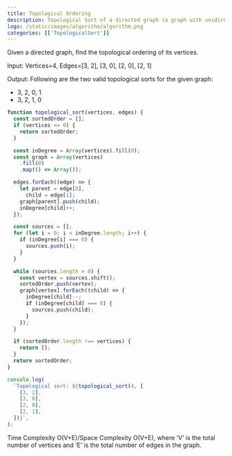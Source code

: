 ```yaml
---
title: Topological Ordering
description: Topological Sort of a directed graph (a graph with unidirectional edges) is a linear ordering of its vertices such that for every directed edge (U, V) from vertex U to vertex V, U comes before V in the ordering.
logo: /static/images/algorithm/algorithm.png
categories: [['TopologicalSort']]
---
```


Given a directed graph, find the topological ordering of its vertices.

Input: Vertices=4, Edges=[3, 2], [3, 0], [2, 0], [2, 1]

Output: Following are the two valid topological sorts for the given graph:

- 3, 2, 0, 1
- 3, 2, 1, 0

```js
function topological_sort(vertices, edges) {
  const sortedOrder = [];
  if (vertices <= 0) {
    return sortedOrder;
  }

  const inDegree = Array(vertices).fill(0);
  const graph = Array(vertices)
    .fill(0)
    .map(() => Array());

  edges.forEach((edge) => {
    let parent = edge[0],
      child = edge[1];
    graph[parent].push(child);
    inDegree[child]++;
  });

  const sources = [];
  for (let i = 0; i < inDegree.length; i++) {
    if (inDegree[i] === 0) {
      sources.push(i);
    }
  }

  while (sources.length > 0) {
    const vertex = sources.shift();
    sortedOrder.push(vertex);
    graph[vertex].forEach((child) => {
      inDegree[child]--;
      if (inDegree[child] === 0) {
        sources.push(child);
      }
    });
  }

  if (sortedOrder.length !== vertices) {
    return [];
  }
  return sortedOrder;
}

console.log(
  `Topological sort: ${topological_sort(4, [
    [3, 2],
    [3, 0],
    [2, 0],
    [2, 1],
  ])}`,
);
```

Time Complexity O(V+E)/Space Complexity O(V+E), where ‘V’ is the total number of vertices and ‘E’ is the total number of edges in the graph.
